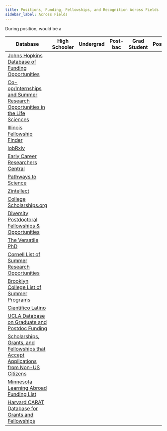 ```yaml
---
title: Positions, Funding, Fellowships, and Recognition Across Fields
sidebar_label: Across Fields
---
```



During position, would be a

| Database                                                                                                                                                               | High Schooler<HeaderSpace size="70px"/> | Undergrad<HeaderSpace size="70px"/> | Post-bac<HeaderSpace size="70px"/> | Grad Student<HeaderSpace size="70px"/> | Postdoc<HeaderSpace size="70px"/> | Professor<HeaderSpace size="70px"/> |
|------------------------------------------------------------------------------------------------------------------------------------------------------------------------|---------------------------------------------|-----------------------------------------|----------------------------------------|--------------------------------------------|---------------------------------------|-----------------------------------------|
| [Johns Hopkins Database of Funding Opportunities](https://research.jhu.edu/rdt/funding-opportunities)                                                                  |                                             | <ColorGenerator color="#25c2a0"/>       | <ColorGenerator color="#25c2a0"/>      | <ColorGenerator color="#25c2a0"/>          | <ColorGenerator color="#25c2a0"/>     | <ColorGenerator color="#25c2a0"/>       |
| [Co-op/Internships and Summer Research Opportunities in the Life Sciences](https://people.rit.edu/gtfsbi/Symp/summer)                                                  | <ColorGenerator color="#25c2a0"/>           | <ColorGenerator color="#25c2a0"/>       |                                        |                                            |                                       |                                         |
| [Illinois Fellowship Finder](https://apps.grad.illinois.edu/fellowship-finder)                                                                                         |                                             |                                         |                                        | <ColorGenerator color="#25c2a0"/>          | <ColorGenerator color="#25c2a0"/>     |                                         |
| [jobRxiv](https://jobrxiv.org)                                                                                                                                         |                                             |                                         | <ColorGenerator color="#25c2a0"/>      | <ColorGenerator color="#25c2a0"/>          | <ColorGenerator color="#25c2a0"/>     | <ColorGenerator color="#25c2a0"/>       |
| [Early Career Researchers Central](https://ecrcentral.org)                                                                                                             |                                             |                                         |                                        | <ColorGenerator color="#25c2a0"/>          | <ColorGenerator color="#25c2a0"/>     | <ColorGenerator color="#25c2a0"/>       |
| [Pathways to Science](https://www.pathwaystoscience.org/programs.aspx)                                                                                                 | <ColorGenerator color="#25c2a0"/>           | <ColorGenerator color="#25c2a0"/>       | <ColorGenerator color="#25c2a0"/>      | <ColorGenerator color="#25c2a0"/>          | <ColorGenerator color="#25c2a0"/>     | <ColorGenerator color="#25c2a0"/>       |
| [Zintellect](https://www.zintellect.com/Catalog)                                                                                                                       |                                             |                                         |                                        | <ColorGenerator color="#25c2a0"/>          | <ColorGenerator color="#25c2a0"/>     |                                         |
| [College Scholarships.org](http://www.collegescholarships.org)                                                                                                         |                                             | <ColorGenerator color="#25c2a0"/>       | <ColorGenerator color="#25c2a0"/>      | <ColorGenerator color="#25c2a0"/>          | <ColorGenerator color="#25c2a0"/>     |                                         |
| [Diversity Postdoctoral Fellowships & Opportunities](https://www.minoritypostdoc.org/resources)                                                                        |                                             |                                         |                                        |                                            | <ColorGenerator color="#25c2a0"/>     |                                         |
| [The Versatile PhD](https://versatilephd.com)                                                                                                                          |                                             |                                         |                                        |                                            | <ColorGenerator color="#25c2a0"/>     | <ColorGenerator color="#25c2a0"/>       |
| [Cornell List of Summer Research Opportunities](https://biology.cornell.edu/research/summer)                                                                           |                                             | <ColorGenerator color="#25c2a0"/>       |                                        |                                            |                                       |                                         |
| [Brooklyn College List of Summer Programs](http://websql.brooklyn.cuny.edu/summerprograms/displayPrograms)                                                             |                                             | <ColorGenerator color="#25c2a0"/>       |                                        |                                            |                                       |                                         |
| [Científico Latino](https://www.cientificolatino.com)                                                                                                                  |                                             | <ColorGenerator color="#25c2a0"/>       | <ColorGenerator color="#25c2a0"/>      | <ColorGenerator color="#25c2a0"/>          | <ColorGenerator color="#25c2a0"/>     | <ColorGenerator color="#25c2a0"/>       |
| [UCLA Database on Graduate and Postdoc Funding](https://grad.ucla.edu/funding)                                                                                         |                                             |                                         |                                        | <ColorGenerator color="#25c2a0"/>          | <ColorGenerator color="#25c2a0"/>     |                                         |
| [Scholarships, Grants, and Fellowships that Accept Applications from Non-US Citizens](https://docs.google.com/document/d/1UE9Bjw51x_7A76XayExT52uYAM-FmMDyUTEqU8WaVHs) |                                             | <ColorGenerator color="#25c2a0"/>       | <ColorGenerator color="#25c2a0"/>      | <ColorGenerator color="#25c2a0"/>          | <ColorGenerator color="#25c2a0"/>     |                                         |
| [Minnesota Learning Abroad Funding List](https://umabroad.umn.edu/funding)                                                                                             |                                             | <ColorGenerator color="#25c2a0"/>       |                                        | <ColorGenerator color="#25c2a0"/>          | <ColorGenerator color="#25c2a0"/>     |                                         |
| [Harvard CARAT Database for Grants and Fellowships](https://carat.fas.harvard.edu/applicant/browse?type=G)                                                             |                                             |                                         |                                        | <ColorGenerator color="#25c2a0"/>          | <ColorGenerator color="#25c2a0"/>     |                                         |
